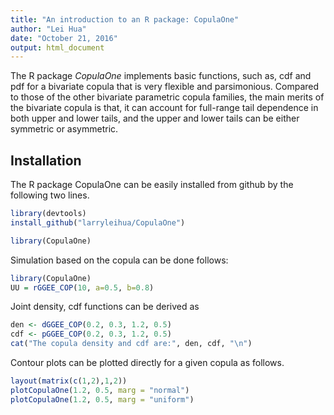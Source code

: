 ```yaml
---
title: "An introduction to an R package: CopulaOne"
author: "Lei Hua"
date: "October 21, 2016"
output: html_document
---
```


The R package *CopulaOne* implements basic functions, such as, cdf and pdf for a bivariate copula that is very flexible and parsimonious. Compared to those of the other bivariate parametric copula families, the main merits of the bivariate copula is that, it can account for full-range tail dependence in both upper and lower tails, and the upper and lower tails can be either symmetric or asymmetric.

## Installation
The R package CopulaOne can be easily installed from github by the following two lines.
```r
library(devtools)
install_github("larryleihua/CopulaOne")
```


```r
library(CopulaOne)
```

Simulation based on the copula can be done follows:

```r
library(CopulaOne)
UU = rGGEE_COP(10, a=0.5, b=0.8)
```

Joint density, cdf functions can be derived as
```r
den <- dGGEE_COP(0.2, 0.3, 1.2, 0.5)
cdf <- pGGEE_COP(0.2, 0.3, 1.2, 0.5)
cat("The copula density and cdf are:", den, cdf, "\n")
```

Contour plots can be plotted directly for a given copula as follows.
```r
layout(matrix(c(1,2),1,2))
plotCopulaOne(1.2, 0.5, marg = "normal")
plotCopulaOne(1.2, 0.5, marg = "uniform")
```



